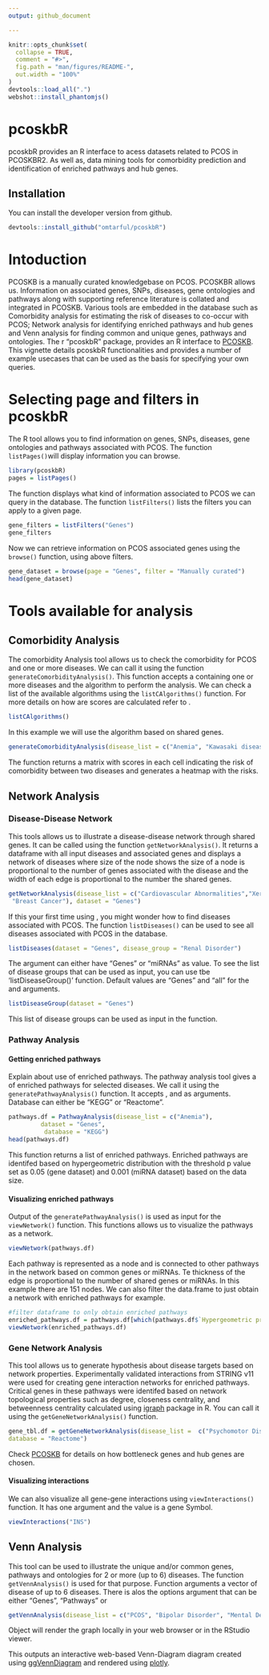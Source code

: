 ```yaml
---
output: github_document

---
```


<!-- README.md is generated from README.Rmd. Please edit that file -->

```r
knitr::opts_chunk$set(
  collapse = TRUE,
  comment = "#>",
  fig.path = "man/figures/README-",
  out.width = "100%"
)
devtools::load_all(".")
webshot::install_phantomjs()

```

# pcoskbR

pcoskbR provides an R interface to acess datasets related to PCOS in PCOSKBR2. As well as, data mining tools for comorbidity prediction and identification of enriched pathways and hub genes.

## Installation

You can install the developer version from github.

``` r
devtools::install_github("omtarful/pcoskbR")
```
# Intoduction
PCOSKB is a manually curated knowledgebase on PCOS. PCOSKBR allows us. Information on associated genes, SNPs, diseases, gene ontologies and pathways along with supporting reference literature is collated and integrated in PCOSKB. Various tools are embedded in the database such as Comorbidity analysis for estimating the risk of diseases to co-occur with PCOS; Network analysis for identifying enriched pathways and hub genes and Venn analysis for finding common and unique genes, pathways and ontologies. The r "pcoskbR" package, provides an R interface to [PCOSKB](http://pcoskb.bicnirrh.res.in/). This vignette details pcoskbR functionalities and provides a number of example usecases that can be used as the basis for specifying your own queries.

# Selecting page and filters in pcoskbR
The R tool allows you to find information on genes, SNPs, diseases, gene ontologies and pathways associated with PCOS. The function `listPages()`will display information you can browse.

```r
library(pcoskbR)
pages = listPages()
```
The function displays what kind of information associated to PCOS we can query in the database.  The function `listFilters()` lists the filters you can apply to a given page. 
```r
gene_filters = listFilters("Genes")
gene_filters
```
Now we can retrieve information on PCOS associated genes using the `browse()` function, using above filters.
```r
gene_dataset = browse(page = "Genes", filter = "Manually curated")
head(gene_dataset)
```
# Tools available for analysis
## Comorbidity Analysis 
The comorbidity Analysis tool allows us to check the comorbidity for PCOS and one or more diseases. We can call it using the function `generateComorbidityAnalysis()`. This function accepts a \code{vector} containing one or more diseases and the algorithm to perform the analysis. We can check a list of the available algorithms using the `listCAlgorithms()` function. For more details on how are scores are calculated refer to \href{https://www.nature.com/articles/s41598-020-71418-8}{PCOSKBR2: a database of genes, diseases, pathways, and networks associated with polycystic ovary syndrome}.
```r
listCAlgorithms()

```
In this example we will use the algorithm based on shared genes. 
```r
generateComorbidityAnalysis(disease_list = c("Anemia", "Kawasaki disease"), algorithm = "Shared genes")
```
The function returns a matrix with scores in each cell indicating the risk of comorbidity between two diseases and generates a heatmap with the risks.

## Network Analysis
### Disease-Disease Network
This tools allows us to illustrate a disease-disease network through shared genes. It can be called using the function `getNetworkAnalysis()`. It returns a dataframe with all input diseases and associated genes and displays a network of diseases where size of the node shows the size of a node is proportional to the number of genes associated with the disease and the width of each edge is proportional to the number the shared genes. 
```r

getNetworkAnalysis(disease_list = c("Cardiovascular Abnormalities","Xerotic keratitis", "Anemia",
 "Breast Cancer"), dataset = "Genes")

```
If this your first time using \code{pcoskbR} , you might wonder how to find diseases associated with PCOS. The function `listDiseases()` can be used to see all diseases associated with PCOS in the database.
```r
listDiseases(dataset = "Genes", disease_group = "Renal Disorder")
```
The \code{dataset} argument can either have "Genes" or "miRNAs" as value. To see the list of disease groups that can be used as input, you can use tbe 'listDiseaseGroup()' function. Default values are "Genes" and "all" for the \code{dataset} and \code{disease_group} arguments.  
```r
listDiseaseGroup(dataset = "Genes")
```
This list of disease groups can be used as input in the \code{listDiseases()} function.

### Pathway Analysis
#### Getting enriched pathways
Explain about use of enriched pathways.
The pathway analysis tool gives a \code{data.frame} of enriched pathways for selected diseases. We call it using the `generatePathwayAnalysis()` function. It accepts \code{disease_list}, \code{dataset} and \code{database} as arguments. Database can either be "KEGG" or "Reactome".
```r
pathways.df = PathwayAnalysis(disease_list = c("Anemia"),
         dataset = "Genes",
          database = "KEGG")
head(pathways.df)
```
This function returns a list of enriched pathways. Enriched pathways are identifed based 
on hypergeometric distribution with the threshold p value set as 0.05 (gene dataset) and 0.001 (miRNA dataset) 
based on the data size.

#### Visualizing enriched pathways
Output of the `generatePathwayAnalysis()` is used as input for the `viewNetwork()` function. This functions allows us to visualize the pathways as a network.
```r
viewNetwork(pathways.df)
```
Each pathway is represented as a node and is connected to other pathways in the network based on common genes or miRNAs. Te thickness of the edge is proportional to the number of shared genes or miRNAs. In this example there are 151 nodes. We can also filter the data.frame to just obtain a network with enriched pathways for example.
```r
#filter dataframe to only obtain enriched pathways
enriched_pathways.df = pathways.df[which(pathways.df$`Hypergeometric probability` <= 0.005),]
viewNetwork(enriched_pathways.df)
```

### Gene Network Analysis
This tool allows us to generate hypothesis about disease targets based on network properties. Experimentally validated interactions from STRING v11 were used for creating gene interaction networks for enriched pathways. Critical genes in these pathways were identifed based on network topological properties such as degree, closeness centrality, and betweenness centrality calculated using [igraph](https://igraph.org/) package in R. You can call it using the `getGeneNetworkAnalysis()` function.
```r
gene_tbl.df = getGeneNetworkAnalysis(disease_list =  c("Psychomotor Disorders", "Psychosexual Disorders" , "Pubertal Disorder"),
database = "Reactome")
```
Check [PCOSKB](http://pcoskb.bicnirrh.res.in/) for details on how bottleneck genes and hub genes are chosen.

#### Visualizing interactions
We can also visualize all gene-gene interactions using `viewInteractions()` function. It has one argument \code{gene} and the value is a gene Symbol.
```r
viewInteractions("INS")
```

## Venn Analysis
This tool can be used to illustrate the unique and/or common genes, pathways and ontologies for 2 or more (up to 6) diseases. The function `getVennAnalysis()` is used for that purpose. Function arguments a vector \code{disease_list} of  disease of up to 6 diseases. There is alos the options argument that can be either "Genes", "Pathways" or   

```r
getVennAnalysis(disease_list = c("PCOS", "Bipolar Disorder", "Mental Depression", "Schizophrenia", "Autistic Disorder", "Alzheimer Disease" ), option = "Genes")
```
Object will render the graph locally in your web browser or in the RStudio viewer.


This outputs an interactive web-based Venn-Diagram diagram created using [ggVennDiagram](https://cran.r-project.org/web/packages/ggVennDiagram/index.html) and rendered using [plotly](https://plotly.com/).







